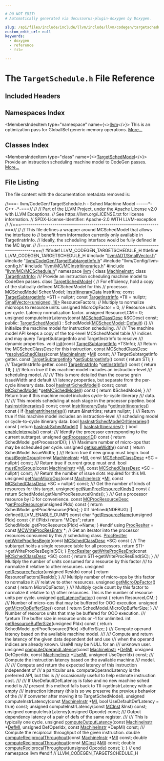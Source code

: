 ```yaml
---

# DO NOT EDIT!
# Automatically generated via docusaurus-plugin-doxygen by Doxygen.

slug: /api/files/include/include/llvm/include/llvm/codegen/targetschedule-h
custom_edit_url: null
keywords:
  - doxygen
  - reference
  - file

---
```





# The `TargetSchedule.h` File Reference

<DoxygenPage pluginConfig={pluginConfig}>



## Included Headers

<IncludesList>
<IncludesListItem
  filePath="llvm/ADT/SmallVector.h"
  permalink="/docs/api/files/include/include/llvm/include/llvm/adt/smallvector-h"
  isLocal="true" />
<IncludesListItem
  filePath="llvm/CodeGen/TargetSubtargetInfo.h"
  permalink="/docs/api/files/include/include/llvm/include/llvm/codegen/targetsubtargetinfo-h"
  isLocal="true" />
<IncludesListItem
  filePath="llvm/Config/llvm-config.h"
  permalink=""
  isLocal="true" />
<IncludesListItem
  filePath="llvm/MC/MCInstrItineraries.h"
  permalink="/docs/api/files/include/include/llvm/include/llvm/mc/mcinstritineraries-h"
  isLocal="true" />
<IncludesListItem
  filePath="llvm/MC/MCSchedule.h"
  permalink="/docs/api/files/include/include/llvm/include/llvm/mc/mcschedule-h"
  isLocal="true" />
</IncludesList>

## Namespaces Index

<MembersIndex>

<MembersIndexItem
  type="namespace"
  name={<><a href="/docs/api/namespaces/llvm">llvm</a></>}>
This is an optimization pass for GlobalISel generic memory operations. <a href="/docs/api/namespaces/llvm/#details">More...</a>
</MembersIndexItem>

</MembersIndex>

## Classes Index

<MembersIndex>

<MembersIndexItem
  type="class"
  name={<><a href="/docs/api/classes/llvm/targetschedmodel">TargetSchedModel</a></>}>
Provide an instruction scheduling machine model to CodeGen passes. <a href="/docs/api/classes/llvm/targetschedmodel/#details">More...</a>
</MembersIndexItem>

</MembersIndex>


## File Listing

The file content with the documentation metadata removed is:

<ProgramListing>

<Link id="l00001" /><CodeLine lineNumber="1"><Highlight kind="comment">//===- llvm/CodeGen/TargetSchedule.h - Sched Machine Model ------&#42;- C++ -&#42;-===//</Highlight><Highlight kind="normal"></Highlight></CodeLine>
<Link id="l00002" /><CodeLine lineNumber="2"><Highlight kind="normal"></Highlight><Highlight kind="comment">//</Highlight><Highlight kind="normal"></Highlight></CodeLine>
<Link id="l00003" /><CodeLine lineNumber="3"><Highlight kind="normal"></Highlight><Highlight kind="comment">// Part of the LLVM Project, under the Apache License v2.0 with LLVM Exceptions.</Highlight><Highlight kind="normal"></Highlight></CodeLine>
<Link id="l00004" /><CodeLine lineNumber="4"><Highlight kind="normal"></Highlight><Highlight kind="comment">// See https://llvm.org/LICENSE.txt for license information.</Highlight><Highlight kind="normal"></Highlight></CodeLine>
<Link id="l00005" /><CodeLine lineNumber="5"><Highlight kind="normal"></Highlight><Highlight kind="comment">// SPDX-License-Identifier: Apache-2.0 WITH LLVM-exception</Highlight><Highlight kind="normal"></Highlight></CodeLine>
<Link id="l00006" /><CodeLine lineNumber="6"><Highlight kind="normal"></Highlight><Highlight kind="comment">//</Highlight><Highlight kind="normal"></Highlight></CodeLine>
<Link id="l00007" /><CodeLine lineNumber="7"><Highlight kind="normal"></Highlight><Highlight kind="comment">//===----------------------------------------------------------------------===//</Highlight><Highlight kind="normal"></Highlight></CodeLine>
<Link id="l00008" /><CodeLine lineNumber="8"><Highlight kind="normal"></Highlight><Highlight kind="comment">//</Highlight><Highlight kind="normal"></Highlight></CodeLine>
<Link id="l00009" /><CodeLine lineNumber="9"><Highlight kind="normal"></Highlight><Highlight kind="comment">// This file defines a wrapper around MCSchedModel that allows the interface to</Highlight><Highlight kind="normal"></Highlight></CodeLine>
<Link id="l00010" /><CodeLine lineNumber="10"><Highlight kind="normal"></Highlight><Highlight kind="comment">// benefit from information currently only available in TargetInstrInfo.</Highlight><Highlight kind="normal"></Highlight></CodeLine>
<Link id="l00011" /><CodeLine lineNumber="11"><Highlight kind="normal"></Highlight><Highlight kind="comment">// Ideally, the scheduling interface would be fully defined in the MC layer.</Highlight><Highlight kind="normal"></Highlight></CodeLine>
<Link id="l00012" /><CodeLine lineNumber="12"><Highlight kind="normal"></Highlight><Highlight kind="comment">//</Highlight><Highlight kind="normal"></Highlight></CodeLine>
<Link id="l00013" /><CodeLine lineNumber="13"><Highlight kind="normal"></Highlight><Highlight kind="comment">//===----------------------------------------------------------------------===//</Highlight><Highlight kind="normal"></Highlight></CodeLine>
<Link id="l00014" /><CodeLine lineNumber="14"><Highlight kind="normal"></Highlight></CodeLine>
<Link id="l00015" /><CodeLine lineNumber="15"><Highlight kind="normal"></Highlight><Highlight kind="preprocessor">#ifndef LLVM&#95;CODEGEN&#95;TARGETSCHEDULE&#95;H</Highlight><Highlight kind="normal"></Highlight></CodeLine>
<Link id="l00016" /><CodeLine lineNumber="16"><Highlight kind="normal"></Highlight><Highlight kind="preprocessor">#define LLVM&#95;CODEGEN&#95;TARGETSCHEDULE&#95;H</Highlight><Highlight kind="normal"></Highlight></CodeLine>
<Link id="l00017" /><CodeLine lineNumber="17"><Highlight kind="normal"></Highlight></CodeLine>
<Link id="l00018" /><CodeLine lineNumber="18"><Highlight kind="normal"></Highlight><Highlight kind="preprocessor">#include &quot;<a href="/docs/api/files/include/include/llvm/include/llvm/adt/smallvector-h">llvm/ADT/SmallVector.h</a>&quot;</Highlight><Highlight kind="normal"></Highlight></CodeLine>
<Link id="l00019" /><CodeLine lineNumber="19"><Highlight kind="normal"></Highlight><Highlight kind="preprocessor">#include &quot;<a href="/docs/api/files/include/include/llvm/include/llvm/codegen/targetsubtargetinfo-h">llvm/CodeGen/TargetSubtargetInfo.h</a>&quot;</Highlight><Highlight kind="normal"></Highlight></CodeLine>
<Link id="l00020" /><CodeLine lineNumber="20"><Highlight kind="normal"></Highlight><Highlight kind="preprocessor">#include &quot;llvm/Config/llvm-config.h&quot;</Highlight><Highlight kind="normal"></Highlight></CodeLine>
<Link id="l00021" /><CodeLine lineNumber="21"><Highlight kind="normal"></Highlight><Highlight kind="preprocessor">#include &quot;<a href="/docs/api/files/include/include/llvm/include/llvm/mc/mcinstritineraries-h">llvm/MC/MCInstrItineraries.h</a>&quot;</Highlight><Highlight kind="normal"></Highlight></CodeLine>
<Link id="l00022" /><CodeLine lineNumber="22"><Highlight kind="normal"></Highlight><Highlight kind="preprocessor">#include &quot;<a href="/docs/api/files/include/include/llvm/include/llvm/mc/mcschedule-h">llvm/MC/MCSchedule.h</a>&quot;</Highlight><Highlight kind="normal"></Highlight></CodeLine>
<Link id="l00023" /><CodeLine lineNumber="23"><Highlight kind="normal"></Highlight></CodeLine>
<Link id="l00024" /><CodeLine lineNumber="24"><Highlight kind="normal"></Highlight><Highlight kind="keyword">namespace </Highlight><Highlight kind="normal"><a href="/docs/api/namespaces/llvm">llvm</a> &#123;</Highlight></CodeLine>
<Link id="l00025" /><CodeLine lineNumber="25"><Highlight kind="normal"></Highlight></CodeLine>
<Link id="l00026" /><CodeLine lineNumber="26"><Highlight kind="normal"></Highlight><Highlight kind="keyword">class </Highlight><Highlight kind="normal"><a href="/docs/api/classes/llvm/machineinstr">MachineInstr</a>;</Highlight></CodeLine>
<Link id="l00027" /><CodeLine lineNumber="27"><Highlight kind="normal"></Highlight><Highlight kind="keyword">class </Highlight><Highlight kind="normal"><a href="/docs/api/classes/llvm/targetinstrinfo">TargetInstrInfo</a>;</Highlight></CodeLine>
<Link id="l00028" /><CodeLine lineNumber="28"><Highlight kind="normal"></Highlight><Highlight kind="comment"></Highlight></CodeLine>
<Link id="l00029" /><CodeLine lineNumber="29"><Highlight kind="comment">/// Provide an instruction scheduling machine model to CodeGen passes.</Highlight><Highlight kind="normal"></Highlight></CodeLine>
<Link id="l00030" /><CodeLine lineNumber="30" lineLink="/docs/api/classes/llvm/targetschedmodel"><Highlight kind="normal"></Highlight><Highlight kind="keyword">class </Highlight><Highlight kind="normal"><a href="/docs/api/classes/llvm/targetschedmodel/#a93036cf35721ff24a7b09b33f5b368de">TargetSchedModel</a> &#123;</Highlight></CodeLine>
<Link id="l00031" /><CodeLine lineNumber="31"><Highlight kind="normal">  </Highlight><Highlight kind="comment">// For efficiency, hold a copy of the statically defined MCSchedModel for this</Highlight><Highlight kind="normal"></Highlight></CodeLine>
<Link id="l00032" /><CodeLine lineNumber="32"><Highlight kind="normal">  </Highlight><Highlight kind="comment">// processor.</Highlight><Highlight kind="normal"></Highlight></CodeLine>
<Link id="l00033" /><CodeLine lineNumber="33"><Highlight kind="normal">  <a href="/docs/api/structs/llvm/mcschedmodel">MCSchedModel</a> SchedModel;</Highlight></CodeLine>
<Link id="l00034" /><CodeLine lineNumber="34"><Highlight kind="normal">  <a href="/docs/api/classes/llvm/instritinerarydata">InstrItineraryData</a> InstrItins;</Highlight></CodeLine>
<Link id="l00035" /><CodeLine lineNumber="35"><Highlight kind="normal">  </Highlight><Highlight kind="keyword">const</Highlight><Highlight kind="normal"> <a href="/docs/api/classes/llvm/targetsubtargetinfo">TargetSubtargetInfo</a> &#42;STI = </Highlight><Highlight kind="keyword">nullptr</Highlight><Highlight kind="normal">;</Highlight></CodeLine>
<Link id="l00036" /><CodeLine lineNumber="36"><Highlight kind="normal">  </Highlight><Highlight kind="keyword">const</Highlight><Highlight kind="normal"> <a href="/docs/api/classes/llvm/targetinstrinfo">TargetInstrInfo</a> &#42;TII = </Highlight><Highlight kind="keyword">nullptr</Highlight><Highlight kind="normal">;</Highlight></CodeLine>
<Link id="l00037" /><CodeLine lineNumber="37"><Highlight kind="normal"></Highlight></CodeLine>
<Link id="l00038" /><CodeLine lineNumber="38"><Highlight kind="normal">  <a href="/docs/api/classes/llvm/smallvector">SmallVector&lt;unsigned, 16&gt;</a> ResourceFactors;</Highlight></CodeLine>
<Link id="l00039" /><CodeLine lineNumber="39"><Highlight kind="normal"></Highlight></CodeLine>
<Link id="l00040" /><CodeLine lineNumber="40"><Highlight kind="normal">  </Highlight><Highlight kind="comment">// Multiply to normalize microops to resource units.</Highlight><Highlight kind="normal"></Highlight></CodeLine>
<Link id="l00041" /><CodeLine lineNumber="41"><Highlight kind="normal">  </Highlight><Highlight kind="keywordtype">unsigned</Highlight><Highlight kind="normal"> MicroOpFactor = 0;</Highlight></CodeLine>
<Link id="l00042" /><CodeLine lineNumber="42"><Highlight kind="normal"></Highlight></CodeLine>
<Link id="l00043" /><CodeLine lineNumber="43"><Highlight kind="normal">  </Highlight><Highlight kind="comment">// Resource units per cycle. Latency normalization factor.</Highlight><Highlight kind="normal"></Highlight></CodeLine>
<Link id="l00044" /><CodeLine lineNumber="44"><Highlight kind="normal">  </Highlight><Highlight kind="keywordtype">unsigned</Highlight><Highlight kind="normal"> ResourceLCM = 0;</Highlight></CodeLine>
<Link id="l00045" /><CodeLine lineNumber="45"><Highlight kind="normal"></Highlight></CodeLine>
<Link id="l00046" /><CodeLine lineNumber="46"><Highlight kind="normal">  </Highlight><Highlight kind="keywordtype">unsigned</Highlight><Highlight kind="normal"> computeInstrLatency(</Highlight><Highlight kind="keyword">const</Highlight><Highlight kind="normal"> <a href="/docs/api/structs/llvm/mcschedclassdesc">MCSchedClassDesc</a> &amp;SCDesc) </Highlight><Highlight kind="keyword">const</Highlight><Highlight kind="normal">;</Highlight></CodeLine>
<Link id="l00047" /><CodeLine lineNumber="47"><Highlight kind="normal"></Highlight></CodeLine>
<Link id="l00048" /><CodeLine lineNumber="48"><Highlight kind="normal"></Highlight><Highlight kind="keyword">public</Highlight><Highlight kind="normal">:</Highlight></CodeLine>
<Link id="l00049" /><CodeLine lineNumber="49" lineLink="/docs/api/classes/llvm/targetschedmodel/#a93036cf35721ff24a7b09b33f5b368de"><Highlight kind="normal">  <a href="/docs/api/classes/llvm/targetschedmodel/#a93036cf35721ff24a7b09b33f5b368de">TargetSchedModel</a>() : SchedModel(<a href="/docs/api/structs/llvm/mcschedmodel">MCSchedModel</a>::<a href="/docs/api/namespaces/llvm/#ae58c751054b01f206f9b9e34e461d25fa7a1920d61156abc05a60135aefe8bc67">Default</a>) &#123;&#125;</Highlight></CodeLine>
<Link id="l00050" /><CodeLine lineNumber="50"><Highlight kind="normal"></Highlight><Highlight kind="comment"></Highlight></CodeLine>
<Link id="l00051" /><CodeLine lineNumber="51"><Highlight kind="comment">  /// Initialize the machine model for instruction scheduling.</Highlight></CodeLine>
<Link id="l00052" /><CodeLine lineNumber="52"><Highlight kind="comment">  ///</Highlight></CodeLine>
<Link id="l00053" /><CodeLine lineNumber="53"><Highlight kind="comment">  /// The machine model API keeps a copy of the top-level MCSchedModel table</Highlight></CodeLine>
<Link id="l00054" /><CodeLine lineNumber="54"><Highlight kind="comment">  /// indices and may query TargetSubtargetInfo and TargetInstrInfo to resolve</Highlight></CodeLine>
<Link id="l00055" /><CodeLine lineNumber="55"><Highlight kind="comment">  /// dynamic properties.</Highlight><Highlight kind="normal"></Highlight></CodeLine>
<Link id="l00056" /><CodeLine lineNumber="56"><Highlight kind="normal">  </Highlight><Highlight kind="keywordtype">void</Highlight><Highlight kind="normal"> <a href="/docs/api/classes/llvm/targetschedmodel/#ab357b39c47df52a19882a831feda1b6f">init</a>(</Highlight><Highlight kind="keyword">const</Highlight><Highlight kind="normal"> <a href="/docs/api/classes/llvm/targetsubtargetinfo">TargetSubtargetInfo</a> &#42;TSInfo);</Highlight></CodeLine>
<Link id="l00057" /><CodeLine lineNumber="57"><Highlight kind="normal"></Highlight><Highlight kind="comment"></Highlight></CodeLine>
<Link id="l00058" /><CodeLine lineNumber="58"><Highlight kind="comment">  /// Return the MCSchedClassDesc for this instruction.</Highlight><Highlight kind="normal"></Highlight></CodeLine>
<Link id="l00059" /><CodeLine lineNumber="59"><Highlight kind="normal">  </Highlight><Highlight kind="keyword">const</Highlight><Highlight kind="normal"> <a href="/docs/api/structs/llvm/mcschedclassdesc">MCSchedClassDesc</a> &#42;<a href="/docs/api/classes/llvm/targetschedmodel/#aad3a46af0e50906ff7193aa923b80c65">resolveSchedClass</a>(</Highlight><Highlight kind="keyword">const</Highlight><Highlight kind="normal"> <a href="/docs/api/classes/llvm/machineinstr">MachineInstr</a> &#42;<a href="/docs/api/files/lib/lib/codegen/lib/codegen/globalisel/irtranslator-cpp/#abe44dfdea65b4f7e11e0a608ab708b76">MI</a>) </Highlight><Highlight kind="keyword">const</Highlight><Highlight kind="normal">;</Highlight></CodeLine>
<Link id="l00060" /><CodeLine lineNumber="60"><Highlight kind="normal"></Highlight><Highlight kind="comment"></Highlight></CodeLine>
<Link id="l00061" /><CodeLine lineNumber="61"><Highlight kind="comment">  /// TargetSubtargetInfo getter.</Highlight><Highlight kind="normal"></Highlight></CodeLine>
<Link id="l00062" /><CodeLine lineNumber="62" lineLink="/docs/api/classes/llvm/targetschedmodel/#af25644330a6584380b762e4c65482236"><Highlight kind="normal">  </Highlight><Highlight kind="keyword">const</Highlight><Highlight kind="normal"> <a href="/docs/api/classes/llvm/targetsubtargetinfo">TargetSubtargetInfo</a> &#42;<a href="/docs/api/classes/llvm/targetschedmodel/#af25644330a6584380b762e4c65482236">getSubtargetInfo</a>()</Highlight><Highlight kind="keyword"> const </Highlight><Highlight kind="normal">&#123; </Highlight><Highlight kind="keywordflow">return</Highlight><Highlight kind="normal"> STI; &#125;</Highlight></CodeLine>
<Link id="l00063" /><CodeLine lineNumber="63"><Highlight kind="normal"></Highlight><Highlight kind="comment"></Highlight></CodeLine>
<Link id="l00064" /><CodeLine lineNumber="64"><Highlight kind="comment">  /// TargetInstrInfo getter.</Highlight><Highlight kind="normal"></Highlight></CodeLine>
<Link id="l00065" /><CodeLine lineNumber="65" lineLink="/docs/api/classes/llvm/targetschedmodel/#a1bc8094c82bd7861466b876796ce3a56"><Highlight kind="normal">  </Highlight><Highlight kind="keyword">const</Highlight><Highlight kind="normal"> <a href="/docs/api/classes/llvm/targetinstrinfo">TargetInstrInfo</a> &#42;<a href="/docs/api/classes/llvm/targetschedmodel/#a1bc8094c82bd7861466b876796ce3a56">getInstrInfo</a>()</Highlight><Highlight kind="keyword"> const </Highlight><Highlight kind="normal">&#123; </Highlight><Highlight kind="keywordflow">return</Highlight><Highlight kind="normal"> TII; &#125;</Highlight></CodeLine>
<Link id="l00066" /><CodeLine lineNumber="66"><Highlight kind="normal"></Highlight><Highlight kind="comment"></Highlight></CodeLine>
<Link id="l00067" /><CodeLine lineNumber="67"><Highlight kind="comment">  /// Return true if this machine model includes an instruction-level</Highlight></CodeLine>
<Link id="l00068" /><CodeLine lineNumber="68"><Highlight kind="comment">  /// scheduling model.</Highlight></CodeLine>
<Link id="l00069" /><CodeLine lineNumber="69"><Highlight kind="comment">  ///</Highlight></CodeLine>
<Link id="l00070" /><CodeLine lineNumber="70"><Highlight kind="comment">  /// This is more detailed than the course grain IssueWidth and default</Highlight></CodeLine>
<Link id="l00071" /><CodeLine lineNumber="71"><Highlight kind="comment">  /// latency properties, but separate from the per-cycle itinerary data.</Highlight><Highlight kind="normal"></Highlight></CodeLine>
<Link id="l00072" /><CodeLine lineNumber="72"><Highlight kind="normal">  </Highlight><Highlight kind="keywordtype">bool</Highlight><Highlight kind="normal"> <a href="/docs/api/classes/llvm/targetschedmodel/#a572a0c9d17306d9414106ad1cf4c8052">hasInstrSchedModel</a>() </Highlight><Highlight kind="keyword">const</Highlight><Highlight kind="normal">;</Highlight></CodeLine>
<Link id="l00073" /><CodeLine lineNumber="73"><Highlight kind="normal"></Highlight></CodeLine>
<Link id="l00074" /><CodeLine lineNumber="74" lineLink="/docs/api/classes/llvm/targetschedmodel/#a11045ef5588d8e92398df194fbb667da"><Highlight kind="normal">  </Highlight><Highlight kind="keyword">const</Highlight><Highlight kind="normal"> <a href="/docs/api/structs/llvm/mcschedmodel">MCSchedModel</a> &#42;<a href="/docs/api/classes/llvm/targetschedmodel/#a11045ef5588d8e92398df194fbb667da">getMCSchedModel</a>()</Highlight><Highlight kind="keyword"> const </Highlight><Highlight kind="normal">&#123; </Highlight><Highlight kind="keywordflow">return</Highlight><Highlight kind="normal"> &amp;SchedModel; &#125;</Highlight></CodeLine>
<Link id="l00075" /><CodeLine lineNumber="75"><Highlight kind="normal"></Highlight><Highlight kind="comment"></Highlight></CodeLine>
<Link id="l00076" /><CodeLine lineNumber="76"><Highlight kind="comment">  /// Return true if this machine model includes cycle-to-cycle itinerary</Highlight></CodeLine>
<Link id="l00077" /><CodeLine lineNumber="77"><Highlight kind="comment">  /// data.</Highlight></CodeLine>
<Link id="l00078" /><CodeLine lineNumber="78"><Highlight kind="comment">  ///</Highlight></CodeLine>
<Link id="l00079" /><CodeLine lineNumber="79"><Highlight kind="comment">  /// This models scheduling at each stage in the processor pipeline.</Highlight><Highlight kind="normal"></Highlight></CodeLine>
<Link id="l00080" /><CodeLine lineNumber="80"><Highlight kind="normal">  </Highlight><Highlight kind="keywordtype">bool</Highlight><Highlight kind="normal"> <a href="/docs/api/classes/llvm/targetschedmodel/#afbb7dc7a2944d22184b4b57a56a167d6">hasInstrItineraries</a>() </Highlight><Highlight kind="keyword">const</Highlight><Highlight kind="normal">;</Highlight></CodeLine>
<Link id="l00081" /><CodeLine lineNumber="81"><Highlight kind="normal"></Highlight></CodeLine>
<Link id="l00082" /><CodeLine lineNumber="82" lineLink="/docs/api/classes/llvm/targetschedmodel/#af1cd45c8a7d602373b7da7b5e00527d1"><Highlight kind="normal">  </Highlight><Highlight kind="keyword">const</Highlight><Highlight kind="normal"> <a href="/docs/api/classes/llvm/instritinerarydata">InstrItineraryData</a> &#42;<a href="/docs/api/classes/llvm/targetschedmodel/#af1cd45c8a7d602373b7da7b5e00527d1">getInstrItineraries</a>()</Highlight><Highlight kind="keyword"> const </Highlight><Highlight kind="normal">&#123;</Highlight></CodeLine>
<Link id="l00083" /><CodeLine lineNumber="83"><Highlight kind="normal">    </Highlight><Highlight kind="keywordflow">if</Highlight><Highlight kind="normal"> (<a href="/docs/api/classes/llvm/targetschedmodel/#afbb7dc7a2944d22184b4b57a56a167d6">hasInstrItineraries</a>())</Highlight></CodeLine>
<Link id="l00084" /><CodeLine lineNumber="84"><Highlight kind="normal">      </Highlight><Highlight kind="keywordflow">return</Highlight><Highlight kind="normal"> &amp;InstrItins;</Highlight></CodeLine>
<Link id="l00085" /><CodeLine lineNumber="85"><Highlight kind="normal">    </Highlight><Highlight kind="keywordflow">return</Highlight><Highlight kind="normal"> </Highlight><Highlight kind="keyword">nullptr</Highlight><Highlight kind="normal">;</Highlight></CodeLine>
<Link id="l00086" /><CodeLine lineNumber="86"><Highlight kind="normal">  &#125;</Highlight></CodeLine>
<Link id="l00087" /><CodeLine lineNumber="87"><Highlight kind="normal"></Highlight><Highlight kind="comment"></Highlight></CodeLine>
<Link id="l00088" /><CodeLine lineNumber="88"><Highlight kind="comment">  /// Return true if this machine model includes an instruction-level</Highlight></CodeLine>
<Link id="l00089" /><CodeLine lineNumber="89"><Highlight kind="comment">  /// scheduling model or cycle-to-cycle itinerary data.</Highlight><Highlight kind="normal"></Highlight></CodeLine>
<Link id="l00090" /><CodeLine lineNumber="90" lineLink="/docs/api/classes/llvm/targetschedmodel/#ac870e1850c5ff410c0dea3600da980c2"><Highlight kind="normal">  </Highlight><Highlight kind="keywordtype">bool</Highlight><Highlight kind="normal"> <a href="/docs/api/classes/llvm/targetschedmodel/#ac870e1850c5ff410c0dea3600da980c2">hasInstrSchedModelOrItineraries</a>()</Highlight><Highlight kind="keyword"> const </Highlight><Highlight kind="normal">&#123;</Highlight></CodeLine>
<Link id="l00091" /><CodeLine lineNumber="91"><Highlight kind="normal">    </Highlight><Highlight kind="keywordflow">return</Highlight><Highlight kind="normal"> <a href="/docs/api/classes/llvm/targetschedmodel/#a572a0c9d17306d9414106ad1cf4c8052">hasInstrSchedModel</a>() || <a href="/docs/api/classes/llvm/targetschedmodel/#afbb7dc7a2944d22184b4b57a56a167d6">hasInstrItineraries</a>();</Highlight></CodeLine>
<Link id="l00092" /><CodeLine lineNumber="92"><Highlight kind="normal">  &#125;</Highlight></CodeLine>
<Link id="l00093" /><CodeLine lineNumber="93"><Highlight kind="normal">  </Highlight><Highlight kind="keywordtype">bool</Highlight><Highlight kind="normal"> <a href="/docs/api/classes/llvm/targetschedmodel/#af463f6196bddedc736d9599780cfcc70">enableIntervals</a>() </Highlight><Highlight kind="keyword">const</Highlight><Highlight kind="normal">;</Highlight><Highlight kind="comment"></Highlight></CodeLine>
<Link id="l00094" /><CodeLine lineNumber="94"><Highlight kind="comment">  /// Identify the processor corresponding to the current subtarget.</Highlight><Highlight kind="normal"></Highlight></CodeLine>
<Link id="l00095" /><CodeLine lineNumber="95" lineLink="/docs/api/classes/llvm/targetschedmodel/#af18042a0439c06f5e5d0ccf53e8b312f"><Highlight kind="normal">  </Highlight><Highlight kind="keywordtype">unsigned</Highlight><Highlight kind="normal"> <a href="/docs/api/classes/llvm/targetschedmodel/#af18042a0439c06f5e5d0ccf53e8b312f">getProcessorID</a>()</Highlight><Highlight kind="keyword"> const </Highlight><Highlight kind="normal">&#123; </Highlight><Highlight kind="keywordflow">return</Highlight><Highlight kind="normal"> SchedModel.getProcessorID(); &#125;</Highlight></CodeLine>
<Link id="l00096" /><CodeLine lineNumber="96"><Highlight kind="normal"></Highlight><Highlight kind="comment"></Highlight></CodeLine>
<Link id="l00097" /><CodeLine lineNumber="97"><Highlight kind="comment">  /// Maximum number of micro-ops that may be scheduled per cycle.</Highlight><Highlight kind="normal"></Highlight></CodeLine>
<Link id="l00098" /><CodeLine lineNumber="98" lineLink="/docs/api/classes/llvm/targetschedmodel/#a2fdb857df4be03c47fa40a69110b84a8"><Highlight kind="normal">  </Highlight><Highlight kind="keywordtype">unsigned</Highlight><Highlight kind="normal"> <a href="/docs/api/classes/llvm/targetschedmodel/#a2fdb857df4be03c47fa40a69110b84a8">getIssueWidth</a>()</Highlight><Highlight kind="keyword"> const </Highlight><Highlight kind="normal">&#123; </Highlight><Highlight kind="keywordflow">return</Highlight><Highlight kind="normal"> SchedModel.IssueWidth; &#125;</Highlight></CodeLine>
<Link id="l00099" /><CodeLine lineNumber="99"><Highlight kind="normal"></Highlight><Highlight kind="comment"></Highlight></CodeLine>
<Link id="l00100" /><CodeLine lineNumber="100"><Highlight kind="comment">  /// Return true if new group must begin.</Highlight><Highlight kind="normal"></Highlight></CodeLine>
<Link id="l00101" /><CodeLine lineNumber="101"><Highlight kind="normal">  </Highlight><Highlight kind="keywordtype">bool</Highlight><Highlight kind="normal"> <a href="/docs/api/classes/llvm/targetschedmodel/#a731c9c6fb702cf7ea6ae592e2d30126b">mustBeginGroup</a>(</Highlight><Highlight kind="keyword">const</Highlight><Highlight kind="normal"> <a href="/docs/api/classes/llvm/machineinstr">MachineInstr</a> &#42;<a href="/docs/api/files/lib/lib/codegen/lib/codegen/globalisel/irtranslator-cpp/#abe44dfdea65b4f7e11e0a608ab708b76">MI</a>,</Highlight></CodeLine>
<Link id="l00102" /><CodeLine lineNumber="102"><Highlight kind="normal">                          </Highlight><Highlight kind="keyword">const</Highlight><Highlight kind="normal"> <a href="/docs/api/structs/llvm/mcschedclassdesc">MCSchedClassDesc</a> &#42;SC = </Highlight><Highlight kind="keyword">nullptr</Highlight><Highlight kind="normal">) </Highlight><Highlight kind="keyword">const</Highlight><Highlight kind="normal">;</Highlight><Highlight kind="comment"></Highlight></CodeLine>
<Link id="l00103" /><CodeLine lineNumber="103"><Highlight kind="comment">  /// Return true if current group must end.</Highlight><Highlight kind="normal"></Highlight></CodeLine>
<Link id="l00104" /><CodeLine lineNumber="104"><Highlight kind="normal">  </Highlight><Highlight kind="keywordtype">bool</Highlight><Highlight kind="normal"> <a href="/docs/api/classes/llvm/targetschedmodel/#a1de64b19d5863e1dbbdd3c0ae81ecdb3">mustEndGroup</a>(</Highlight><Highlight kind="keyword">const</Highlight><Highlight kind="normal"> <a href="/docs/api/classes/llvm/machineinstr">MachineInstr</a> &#42;<a href="/docs/api/files/lib/lib/codegen/lib/codegen/globalisel/irtranslator-cpp/#abe44dfdea65b4f7e11e0a608ab708b76">MI</a>,</Highlight></CodeLine>
<Link id="l00105" /><CodeLine lineNumber="105"><Highlight kind="normal">                          </Highlight><Highlight kind="keyword">const</Highlight><Highlight kind="normal"> <a href="/docs/api/structs/llvm/mcschedclassdesc">MCSchedClassDesc</a> &#42;SC = </Highlight><Highlight kind="keyword">nullptr</Highlight><Highlight kind="normal">) </Highlight><Highlight kind="keyword">const</Highlight><Highlight kind="normal">;</Highlight></CodeLine>
<Link id="l00106" /><CodeLine lineNumber="106"><Highlight kind="normal"></Highlight><Highlight kind="comment"></Highlight></CodeLine>
<Link id="l00107" /><CodeLine lineNumber="107"><Highlight kind="comment">  /// Return the number of issue slots required for this MI.</Highlight><Highlight kind="normal"></Highlight></CodeLine>
<Link id="l00108" /><CodeLine lineNumber="108"><Highlight kind="normal">  </Highlight><Highlight kind="keywordtype">unsigned</Highlight><Highlight kind="normal"> <a href="/docs/api/classes/llvm/targetschedmodel/#adc6870d8a702ca4f480785afd7a1eba7">getNumMicroOps</a>(</Highlight><Highlight kind="keyword">const</Highlight><Highlight kind="normal"> <a href="/docs/api/classes/llvm/machineinstr">MachineInstr</a> &#42;<a href="/docs/api/files/lib/lib/codegen/lib/codegen/globalisel/irtranslator-cpp/#abe44dfdea65b4f7e11e0a608ab708b76">MI</a>,</Highlight></CodeLine>
<Link id="l00109" /><CodeLine lineNumber="109"><Highlight kind="normal">                          </Highlight><Highlight kind="keyword">const</Highlight><Highlight kind="normal"> <a href="/docs/api/structs/llvm/mcschedclassdesc">MCSchedClassDesc</a> &#42;SC = </Highlight><Highlight kind="keyword">nullptr</Highlight><Highlight kind="normal">) </Highlight><Highlight kind="keyword">const</Highlight><Highlight kind="normal">;</Highlight></CodeLine>
<Link id="l00110" /><CodeLine lineNumber="110"><Highlight kind="normal"></Highlight><Highlight kind="comment"></Highlight></CodeLine>
<Link id="l00111" /><CodeLine lineNumber="111"><Highlight kind="comment">  /// Get the number of kinds of resources for this target.</Highlight><Highlight kind="normal"></Highlight></CodeLine>
<Link id="l00112" /><CodeLine lineNumber="112" lineLink="/docs/api/classes/llvm/targetschedmodel/#aefe560ffcce905bc34e2d46becb54e84"><Highlight kind="normal">  </Highlight><Highlight kind="keywordtype">unsigned</Highlight><Highlight kind="normal"> <a href="/docs/api/classes/llvm/targetschedmodel/#aefe560ffcce905bc34e2d46becb54e84">getNumProcResourceKinds</a>()</Highlight><Highlight kind="keyword"> const </Highlight><Highlight kind="normal">&#123;</Highlight></CodeLine>
<Link id="l00113" /><CodeLine lineNumber="113"><Highlight kind="normal">    </Highlight><Highlight kind="keywordflow">return</Highlight><Highlight kind="normal"> SchedModel.getNumProcResourceKinds();</Highlight></CodeLine>
<Link id="l00114" /><CodeLine lineNumber="114"><Highlight kind="normal">  &#125;</Highlight></CodeLine>
<Link id="l00115" /><CodeLine lineNumber="115"><Highlight kind="normal"></Highlight><Highlight kind="comment"></Highlight></CodeLine>
<Link id="l00116" /><CodeLine lineNumber="116"><Highlight kind="comment">  /// Get a processor resource by ID for convenience.</Highlight><Highlight kind="normal"></Highlight></CodeLine>
<Link id="l00117" /><CodeLine lineNumber="117" lineLink="/docs/api/classes/llvm/targetschedmodel/#aea6b86c09906bafae5cdf3393ba05f9a"><Highlight kind="normal">  </Highlight><Highlight kind="keyword">const</Highlight><Highlight kind="normal"> <a href="/docs/api/structs/llvm/mcprocresourcedesc">MCProcResourceDesc</a> &#42;<a href="/docs/api/classes/llvm/targetschedmodel/#aea6b86c09906bafae5cdf3393ba05f9a">getProcResource</a>(</Highlight><Highlight kind="keywordtype">unsigned</Highlight><Highlight kind="normal"> PIdx)</Highlight><Highlight kind="keyword"> const </Highlight><Highlight kind="normal">&#123;</Highlight></CodeLine>
<Link id="l00118" /><CodeLine lineNumber="118"><Highlight kind="normal">    </Highlight><Highlight kind="keywordflow">return</Highlight><Highlight kind="normal"> SchedModel.getProcResource(PIdx);</Highlight></CodeLine>
<Link id="l00119" /><CodeLine lineNumber="119"><Highlight kind="normal">  &#125;</Highlight></CodeLine>
<Link id="l00120" /><CodeLine lineNumber="120"><Highlight kind="normal"></Highlight></CodeLine>
<Link id="l00121" /><CodeLine lineNumber="121"><Highlight kind="normal"></Highlight><Highlight kind="preprocessor">#if !defined(NDEBUG) || defined(LLVM&#95;ENABLE&#95;DUMP)</Highlight><Highlight kind="normal"></Highlight></CodeLine>
<Link id="l00122" /><CodeLine lineNumber="122" lineLink="/docs/api/classes/llvm/targetschedmodel/#a0c4f7c8efe6089fc458df3df0acbd9be"><Highlight kind="normal">  </Highlight><Highlight kind="keyword">const</Highlight><Highlight kind="normal"> </Highlight><Highlight kind="keywordtype">char</Highlight><Highlight kind="normal"> &#42;<a href="/docs/api/classes/llvm/targetschedmodel/#a0c4f7c8efe6089fc458df3df0acbd9be">getResourceName</a>(</Highlight><Highlight kind="keywordtype">unsigned</Highlight><Highlight kind="normal"> PIdx)</Highlight><Highlight kind="keyword"> const </Highlight><Highlight kind="normal">&#123;</Highlight></CodeLine>
<Link id="l00123" /><CodeLine lineNumber="123"><Highlight kind="normal">    </Highlight><Highlight kind="keywordflow">if</Highlight><Highlight kind="normal"> (!PIdx)</Highlight></CodeLine>
<Link id="l00124" /><CodeLine lineNumber="124"><Highlight kind="normal">      </Highlight><Highlight kind="keywordflow">return</Highlight><Highlight kind="normal"> </Highlight><Highlight kind="stringliteral">&quot;MOps&quot;</Highlight><Highlight kind="normal">;</Highlight></CodeLine>
<Link id="l00125" /><CodeLine lineNumber="125"><Highlight kind="normal">    </Highlight><Highlight kind="keywordflow">return</Highlight><Highlight kind="normal"> SchedModel.getProcResource(PIdx)-&gt;Name;</Highlight></CodeLine>
<Link id="l00126" /><CodeLine lineNumber="126"><Highlight kind="normal">  &#125;</Highlight></CodeLine>
<Link id="l00127" /><CodeLine lineNumber="127"><Highlight kind="normal"></Highlight><Highlight kind="preprocessor">#endif</Highlight><Highlight kind="normal"></Highlight></CodeLine>
<Link id="l00128" /><CodeLine lineNumber="128"><Highlight kind="normal"></Highlight></CodeLine>
<Link id="l00129" /><CodeLine lineNumber="129" lineLink="/docs/api/classes/llvm/targetschedmodel/#a7b653a507e8307775b33e01655d3b8d8"><Highlight kind="normal">  </Highlight><Highlight kind="keyword">using </Highlight><Highlight kind="normal"><a href="/docs/api/classes/llvm/targetschedmodel/#a7b653a507e8307775b33e01655d3b8d8">ProcResIter</a> = </Highlight><Highlight kind="keyword">const</Highlight><Highlight kind="normal"> <a href="/docs/api/structs/llvm/mcwriteprocresentry">MCWriteProcResEntry</a> &#42;;</Highlight></CodeLine>
<Link id="l00130" /><CodeLine lineNumber="130"><Highlight kind="normal"></Highlight></CodeLine>
<Link id="l00131" /><CodeLine lineNumber="131"><Highlight kind="normal">  </Highlight><Highlight kind="comment">// Get an iterator into the processor resources consumed by this</Highlight><Highlight kind="normal"></Highlight></CodeLine>
<Link id="l00132" /><CodeLine lineNumber="132"><Highlight kind="normal">  </Highlight><Highlight kind="comment">// scheduling class.</Highlight><Highlight kind="normal"></Highlight></CodeLine>
<Link id="l00133" /><CodeLine lineNumber="133" lineLink="/docs/api/classes/llvm/targetschedmodel/#af7c94f0b04c1a466ee77ca749cd8dc50"><Highlight kind="normal">  <a href="/docs/api/classes/llvm/targetschedmodel/#a7b653a507e8307775b33e01655d3b8d8">ProcResIter</a> <a href="/docs/api/classes/llvm/targetschedmodel/#af7c94f0b04c1a466ee77ca749cd8dc50">getWriteProcResBegin</a>(</Highlight><Highlight kind="keyword">const</Highlight><Highlight kind="normal"> <a href="/docs/api/structs/llvm/mcschedclassdesc">MCSchedClassDesc</a> &#42;SC)</Highlight><Highlight kind="keyword"> const </Highlight><Highlight kind="normal">&#123;</Highlight></CodeLine>
<Link id="l00134" /><CodeLine lineNumber="134"><Highlight kind="normal">    </Highlight><Highlight kind="comment">// The subtarget holds a single resource table for all processors.</Highlight><Highlight kind="normal"></Highlight></CodeLine>
<Link id="l00135" /><CodeLine lineNumber="135"><Highlight kind="normal">    </Highlight><Highlight kind="keywordflow">return</Highlight><Highlight kind="normal"> STI-&gt;getWriteProcResBegin(SC);</Highlight></CodeLine>
<Link id="l00136" /><CodeLine lineNumber="136"><Highlight kind="normal">  &#125;</Highlight></CodeLine>
<Link id="l00137" /><CodeLine lineNumber="137" lineLink="/docs/api/classes/llvm/targetschedmodel/#a3e53e3e37d8a810d38ffb83268103b23"><Highlight kind="normal">  <a href="/docs/api/classes/llvm/targetschedmodel/#a7b653a507e8307775b33e01655d3b8d8">ProcResIter</a> <a href="/docs/api/classes/llvm/targetschedmodel/#a3e53e3e37d8a810d38ffb83268103b23">getWriteProcResEnd</a>(</Highlight><Highlight kind="keyword">const</Highlight><Highlight kind="normal"> <a href="/docs/api/structs/llvm/mcschedclassdesc">MCSchedClassDesc</a> &#42;SC)</Highlight><Highlight kind="keyword"> const </Highlight><Highlight kind="normal">&#123;</Highlight></CodeLine>
<Link id="l00138" /><CodeLine lineNumber="138"><Highlight kind="normal">    </Highlight><Highlight kind="keywordflow">return</Highlight><Highlight kind="normal"> STI-&gt;getWriteProcResEnd(SC);</Highlight></CodeLine>
<Link id="l00139" /><CodeLine lineNumber="139"><Highlight kind="normal">  &#125;</Highlight></CodeLine>
<Link id="l00140" /><CodeLine lineNumber="140"><Highlight kind="normal"></Highlight><Highlight kind="comment"></Highlight></CodeLine>
<Link id="l00141" /><CodeLine lineNumber="141"><Highlight kind="comment">  /// Multiply the number of units consumed for a resource by this factor</Highlight></CodeLine>
<Link id="l00142" /><CodeLine lineNumber="142"><Highlight kind="comment">  /// to normalize it relative to other resources.</Highlight><Highlight kind="normal"></Highlight></CodeLine>
<Link id="l00143" /><CodeLine lineNumber="143" lineLink="/docs/api/classes/llvm/targetschedmodel/#a9c30a0cd9c2311a92add146b8def5eea"><Highlight kind="normal">  </Highlight><Highlight kind="keywordtype">unsigned</Highlight><Highlight kind="normal"> <a href="/docs/api/classes/llvm/targetschedmodel/#a9c30a0cd9c2311a92add146b8def5eea">getResourceFactor</a>(</Highlight><Highlight kind="keywordtype">unsigned</Highlight><Highlight kind="normal"> ResIdx)</Highlight><Highlight kind="keyword"> const </Highlight><Highlight kind="normal">&#123;</Highlight></CodeLine>
<Link id="l00144" /><CodeLine lineNumber="144"><Highlight kind="normal">    </Highlight><Highlight kind="keywordflow">return</Highlight><Highlight kind="normal"> ResourceFactors&#91;ResIdx&#93;;</Highlight></CodeLine>
<Link id="l00145" /><CodeLine lineNumber="145"><Highlight kind="normal">  &#125;</Highlight></CodeLine>
<Link id="l00146" /><CodeLine lineNumber="146"><Highlight kind="normal"></Highlight><Highlight kind="comment"></Highlight></CodeLine>
<Link id="l00147" /><CodeLine lineNumber="147"><Highlight kind="comment">  /// Multiply number of micro-ops by this factor to normalize it</Highlight></CodeLine>
<Link id="l00148" /><CodeLine lineNumber="148"><Highlight kind="comment">  /// relative to other resources.</Highlight><Highlight kind="normal"></Highlight></CodeLine>
<Link id="l00149" /><CodeLine lineNumber="149" lineLink="/docs/api/classes/llvm/targetschedmodel/#a3803fd752ed113c37d71580a50888f26"><Highlight kind="normal">  </Highlight><Highlight kind="keywordtype">unsigned</Highlight><Highlight kind="normal"> <a href="/docs/api/classes/llvm/targetschedmodel/#a3803fd752ed113c37d71580a50888f26">getMicroOpFactor</a>()</Highlight><Highlight kind="keyword"> const </Highlight><Highlight kind="normal">&#123;</Highlight></CodeLine>
<Link id="l00150" /><CodeLine lineNumber="150"><Highlight kind="normal">    </Highlight><Highlight kind="keywordflow">return</Highlight><Highlight kind="normal"> MicroOpFactor;</Highlight></CodeLine>
<Link id="l00151" /><CodeLine lineNumber="151"><Highlight kind="normal">  &#125;</Highlight></CodeLine>
<Link id="l00152" /><CodeLine lineNumber="152"><Highlight kind="normal"></Highlight><Highlight kind="comment"></Highlight></CodeLine>
<Link id="l00153" /><CodeLine lineNumber="153"><Highlight kind="comment">  /// Multiply cycle count by this factor to normalize it relative to</Highlight></CodeLine>
<Link id="l00154" /><CodeLine lineNumber="154"><Highlight kind="comment">  /// other resources. This is the number of resource units per cycle.</Highlight><Highlight kind="normal"></Highlight></CodeLine>
<Link id="l00155" /><CodeLine lineNumber="155" lineLink="/docs/api/classes/llvm/targetschedmodel/#a7d3d8b3123f4f5060b648a5e15961630"><Highlight kind="normal">  </Highlight><Highlight kind="keywordtype">unsigned</Highlight><Highlight kind="normal"> <a href="/docs/api/classes/llvm/targetschedmodel/#a7d3d8b3123f4f5060b648a5e15961630">getLatencyFactor</a>()</Highlight><Highlight kind="keyword"> const </Highlight><Highlight kind="normal">&#123;</Highlight></CodeLine>
<Link id="l00156" /><CodeLine lineNumber="156"><Highlight kind="normal">    </Highlight><Highlight kind="keywordflow">return</Highlight><Highlight kind="normal"> ResourceLCM;</Highlight></CodeLine>
<Link id="l00157" /><CodeLine lineNumber="157"><Highlight kind="normal">  &#125;</Highlight></CodeLine>
<Link id="l00158" /><CodeLine lineNumber="158"><Highlight kind="normal"></Highlight><Highlight kind="comment"></Highlight></CodeLine>
<Link id="l00159" /><CodeLine lineNumber="159"><Highlight kind="comment">  /// Number of micro-ops that may be buffered for OOO execution.</Highlight><Highlight kind="normal"></Highlight></CodeLine>
<Link id="l00160" /><CodeLine lineNumber="160" lineLink="/docs/api/classes/llvm/targetschedmodel/#ace32bee19ef48cedd4a647706f35b609"><Highlight kind="normal">  </Highlight><Highlight kind="keywordtype">unsigned</Highlight><Highlight kind="normal"> <a href="/docs/api/classes/llvm/targetschedmodel/#ace32bee19ef48cedd4a647706f35b609">getMicroOpBufferSize</a>()</Highlight><Highlight kind="keyword"> const </Highlight><Highlight kind="normal">&#123; </Highlight><Highlight kind="keywordflow">return</Highlight><Highlight kind="normal"> SchedModel.MicroOpBufferSize; &#125;</Highlight></CodeLine>
<Link id="l00161" /><CodeLine lineNumber="161"><Highlight kind="normal"></Highlight><Highlight kind="comment"></Highlight></CodeLine>
<Link id="l00162" /><CodeLine lineNumber="162"><Highlight kind="comment">  /// Number of resource units that may be buffered for OOO execution.</Highlight></CodeLine>
<Link id="l00163" /><CodeLine lineNumber="163"><Highlight kind="comment">  /// \\return The buffer size in resource units or -1 for unlimited.</Highlight><Highlight kind="normal"></Highlight></CodeLine>
<Link id="l00164" /><CodeLine lineNumber="164" lineLink="/docs/api/classes/llvm/targetschedmodel/#a55b9ff225b786fc187522aa94befc0b8"><Highlight kind="normal">  </Highlight><Highlight kind="keywordtype">int</Highlight><Highlight kind="normal"> <a href="/docs/api/classes/llvm/targetschedmodel/#a55b9ff225b786fc187522aa94befc0b8">getResourceBufferSize</a>(</Highlight><Highlight kind="keywordtype">unsigned</Highlight><Highlight kind="normal"> PIdx)</Highlight><Highlight kind="keyword"> const </Highlight><Highlight kind="normal">&#123;</Highlight></CodeLine>
<Link id="l00165" /><CodeLine lineNumber="165"><Highlight kind="normal">    </Highlight><Highlight kind="keywordflow">return</Highlight><Highlight kind="normal"> SchedModel.getProcResource(PIdx)-&gt;BufferSize;</Highlight></CodeLine>
<Link id="l00166" /><CodeLine lineNumber="166"><Highlight kind="normal">  &#125;</Highlight></CodeLine>
<Link id="l00167" /><CodeLine lineNumber="167"><Highlight kind="normal"></Highlight><Highlight kind="comment"></Highlight></CodeLine>
<Link id="l00168" /><CodeLine lineNumber="168"><Highlight kind="comment">  /// Compute operand latency based on the available machine model.</Highlight></CodeLine>
<Link id="l00169" /><CodeLine lineNumber="169"><Highlight kind="comment">  ///</Highlight></CodeLine>
<Link id="l00170" /><CodeLine lineNumber="170"><Highlight kind="comment">  /// Compute and return the latency of the given data dependent def and use</Highlight></CodeLine>
<Link id="l00171" /><CodeLine lineNumber="171"><Highlight kind="comment">  /// when the operand indices are already known. UseMI may be NULL for an</Highlight></CodeLine>
<Link id="l00172" /><CodeLine lineNumber="172"><Highlight kind="comment">  /// unknown user.</Highlight><Highlight kind="normal"></Highlight></CodeLine>
<Link id="l00173" /><CodeLine lineNumber="173"><Highlight kind="normal">  </Highlight><Highlight kind="keywordtype">unsigned</Highlight><Highlight kind="normal"> <a href="/docs/api/classes/llvm/targetschedmodel/#abe764852febe90b22412f1acf299fb9e">computeOperandLatency</a>(</Highlight><Highlight kind="keyword">const</Highlight><Highlight kind="normal"> <a href="/docs/api/classes/llvm/machineinstr">MachineInstr</a> &#42;<a href="/docs/api/files/lib/lib/target/lib/target/aarch64/aarch64expandpseudoinsts-cpp/#ad3ece0ac2421637044624c9b01c42466">DefMI</a>, </Highlight><Highlight kind="keywordtype">unsigned</Highlight><Highlight kind="normal"> DefOperIdx,</Highlight></CodeLine>
<Link id="l00174" /><CodeLine lineNumber="174"><Highlight kind="normal">                                 </Highlight><Highlight kind="keyword">const</Highlight><Highlight kind="normal"> <a href="/docs/api/classes/llvm/machineinstr">MachineInstr</a> &#42;<a href="/docs/api/files/lib/lib/target/lib/target/aarch64/aarch64expandpseudoinsts-cpp/#a6cf2f8996b1e9aaf2d7a435aaa62382f">UseMI</a>, </Highlight><Highlight kind="keywordtype">unsigned</Highlight><Highlight kind="normal"> UseOperIdx)</Highlight></CodeLine>
<Link id="l00175" /><CodeLine lineNumber="175"><Highlight kind="normal">    </Highlight><Highlight kind="keyword">const</Highlight><Highlight kind="normal">;</Highlight></CodeLine>
<Link id="l00176" /><CodeLine lineNumber="176"><Highlight kind="normal"></Highlight><Highlight kind="comment"></Highlight></CodeLine>
<Link id="l00177" /><CodeLine lineNumber="177"><Highlight kind="comment">  /// Compute the instruction latency based on the available machine</Highlight></CodeLine>
<Link id="l00178" /><CodeLine lineNumber="178"><Highlight kind="comment">  /// model.</Highlight></CodeLine>
<Link id="l00179" /><CodeLine lineNumber="179"><Highlight kind="comment">  ///</Highlight></CodeLine>
<Link id="l00180" /><CodeLine lineNumber="180"><Highlight kind="comment">  /// Compute and return the expected latency of this instruction independent of</Highlight></CodeLine>
<Link id="l00181" /><CodeLine lineNumber="181"><Highlight kind="comment">  /// a particular use. computeOperandLatency is the preferred API, but this is</Highlight></CodeLine>
<Link id="l00182" /><CodeLine lineNumber="182"><Highlight kind="comment">  /// occasionally useful to help estimate instruction cost.</Highlight></CodeLine>
<Link id="l00183" /><CodeLine lineNumber="183"><Highlight kind="comment">  ///</Highlight></CodeLine>
<Link id="l00184" /><CodeLine lineNumber="184"><Highlight kind="comment">  /// If UseDefaultDefLatency is false and no new machine sched model is</Highlight></CodeLine>
<Link id="l00185" /><CodeLine lineNumber="185"><Highlight kind="comment">  /// present this method falls back to TII-&gt;getInstrLatency with an empty</Highlight></CodeLine>
<Link id="l00186" /><CodeLine lineNumber="186"><Highlight kind="comment">  /// instruction itinerary (this is so we preserve the previous behavior of the</Highlight></CodeLine>
<Link id="l00187" /><CodeLine lineNumber="187"><Highlight kind="comment">  /// if converter after moving it to TargetSchedModel).</Highlight><Highlight kind="normal"></Highlight></CodeLine>
<Link id="l00188" /><CodeLine lineNumber="188"><Highlight kind="normal">  </Highlight><Highlight kind="keywordtype">unsigned</Highlight><Highlight kind="normal"> computeInstrLatency(</Highlight><Highlight kind="keyword">const</Highlight><Highlight kind="normal"> <a href="/docs/api/classes/llvm/machineinstr">MachineInstr</a> &#42;<a href="/docs/api/files/lib/lib/codegen/lib/codegen/globalisel/irtranslator-cpp/#abe44dfdea65b4f7e11e0a608ab708b76">MI</a>,</Highlight></CodeLine>
<Link id="l00189" /><CodeLine lineNumber="189"><Highlight kind="normal">                               </Highlight><Highlight kind="keywordtype">bool</Highlight><Highlight kind="normal"> UseDefaultDefLatency = </Highlight><Highlight kind="keyword">true</Highlight><Highlight kind="normal">) </Highlight><Highlight kind="keyword">const</Highlight><Highlight kind="normal">;</Highlight></CodeLine>
<Link id="l00190" /><CodeLine lineNumber="190"><Highlight kind="normal">  </Highlight><Highlight kind="keywordtype">unsigned</Highlight><Highlight kind="normal"> computeInstrLatency(</Highlight><Highlight kind="keyword">const</Highlight><Highlight kind="normal"> <a href="/docs/api/classes/llvm/mcinst">MCInst</a> &amp;Inst) </Highlight><Highlight kind="keyword">const</Highlight><Highlight kind="normal">;</Highlight></CodeLine>
<Link id="l00191" /><CodeLine lineNumber="191"><Highlight kind="normal">  </Highlight><Highlight kind="keywordtype">unsigned</Highlight><Highlight kind="normal"> computeInstrLatency(</Highlight><Highlight kind="keywordtype">unsigned</Highlight><Highlight kind="normal"> Opcode) </Highlight><Highlight kind="keyword">const</Highlight><Highlight kind="normal">;</Highlight></CodeLine>
<Link id="l00192" /><CodeLine lineNumber="192"><Highlight kind="normal"></Highlight></CodeLine>
<Link id="l00193" /><CodeLine lineNumber="193"><Highlight kind="normal"></Highlight><Highlight kind="comment"></Highlight></CodeLine>
<Link id="l00194" /><CodeLine lineNumber="194"><Highlight kind="comment">  /// Output dependency latency of a pair of defs of the same register.</Highlight></CodeLine>
<Link id="l00195" /><CodeLine lineNumber="195"><Highlight kind="comment">  ///</Highlight></CodeLine>
<Link id="l00196" /><CodeLine lineNumber="196"><Highlight kind="comment">  /// This is typically one cycle.</Highlight><Highlight kind="normal"></Highlight></CodeLine>
<Link id="l00197" /><CodeLine lineNumber="197"><Highlight kind="normal">  </Highlight><Highlight kind="keywordtype">unsigned</Highlight><Highlight kind="normal"> <a href="/docs/api/classes/llvm/targetschedmodel/#a5a00ff1e3eb19fe4001d742d93f8fade">computeOutputLatency</a>(</Highlight><Highlight kind="keyword">const</Highlight><Highlight kind="normal"> <a href="/docs/api/classes/llvm/machineinstr">MachineInstr</a> &#42;<a href="/docs/api/files/lib/lib/target/lib/target/aarch64/aarch64expandpseudoinsts-cpp/#ad3ece0ac2421637044624c9b01c42466">DefMI</a>, </Highlight><Highlight kind="keywordtype">unsigned</Highlight><Highlight kind="normal"> DefOperIdx,</Highlight></CodeLine>
<Link id="l00198" /><CodeLine lineNumber="198"><Highlight kind="normal">                                </Highlight><Highlight kind="keyword">const</Highlight><Highlight kind="normal"> <a href="/docs/api/classes/llvm/machineinstr">MachineInstr</a> &#42;DepMI) </Highlight><Highlight kind="keyword">const</Highlight><Highlight kind="normal">;</Highlight></CodeLine>
<Link id="l00199" /><CodeLine lineNumber="199"><Highlight kind="normal"></Highlight><Highlight kind="comment"></Highlight></CodeLine>
<Link id="l00200" /><CodeLine lineNumber="200"><Highlight kind="comment">  /// Compute the reciprocal throughput of the given instruction.</Highlight><Highlight kind="normal"></Highlight></CodeLine>
<Link id="l00201" /><CodeLine lineNumber="201"><Highlight kind="normal">  </Highlight><Highlight kind="keywordtype">double</Highlight><Highlight kind="normal"> <a href="/docs/api/classes/llvm/targetschedmodel/#ace4f0c2aacc5c769605f6af20cbb91f3">computeReciprocalThroughput</a>(</Highlight><Highlight kind="keyword">const</Highlight><Highlight kind="normal"> <a href="/docs/api/classes/llvm/machineinstr">MachineInstr</a> &#42;<a href="/docs/api/files/lib/lib/codegen/lib/codegen/globalisel/irtranslator-cpp/#abe44dfdea65b4f7e11e0a608ab708b76">MI</a>) </Highlight><Highlight kind="keyword">const</Highlight><Highlight kind="normal">;</Highlight></CodeLine>
<Link id="l00202" /><CodeLine lineNumber="202"><Highlight kind="normal">  </Highlight><Highlight kind="keywordtype">double</Highlight><Highlight kind="normal"> <a href="/docs/api/classes/llvm/targetschedmodel/#ace4f0c2aacc5c769605f6af20cbb91f3">computeReciprocalThroughput</a>(</Highlight><Highlight kind="keyword">const</Highlight><Highlight kind="normal"> <a href="/docs/api/classes/llvm/mcinst">MCInst</a> &amp;<a href="/docs/api/files/lib/lib/codegen/lib/codegen/globalisel/irtranslator-cpp/#abe44dfdea65b4f7e11e0a608ab708b76">MI</a>) </Highlight><Highlight kind="keyword">const</Highlight><Highlight kind="normal">;</Highlight></CodeLine>
<Link id="l00203" /><CodeLine lineNumber="203"><Highlight kind="normal">  </Highlight><Highlight kind="keywordtype">double</Highlight><Highlight kind="normal"> <a href="/docs/api/classes/llvm/targetschedmodel/#ace4f0c2aacc5c769605f6af20cbb91f3">computeReciprocalThroughput</a>(</Highlight><Highlight kind="keywordtype">unsigned</Highlight><Highlight kind="normal"> Opcode) </Highlight><Highlight kind="keyword">const</Highlight><Highlight kind="normal">;</Highlight></CodeLine>
<Link id="l00204" /><CodeLine lineNumber="204"><Highlight kind="normal">&#125;;</Highlight></CodeLine>
<Link id="l00205" /><CodeLine lineNumber="205"><Highlight kind="normal"></Highlight></CodeLine>
<Link id="l00206" /><CodeLine lineNumber="206"><Highlight kind="normal">&#125; </Highlight><Highlight kind="comment">// end namespace llvm</Highlight><Highlight kind="normal"></Highlight></CodeLine>
<Link id="l00207" /><CodeLine lineNumber="207"><Highlight kind="normal"></Highlight></CodeLine>
<Link id="l00208" /><CodeLine lineNumber="208"><Highlight kind="normal"></Highlight><Highlight kind="preprocessor">#endif </Highlight><Highlight kind="comment">// LLVM&#95;CODEGEN&#95;TARGETSCHEDULE&#95;H</Highlight><Highlight kind="normal"></Highlight></CodeLine>

</ProgramListing>


</DoxygenPage>
